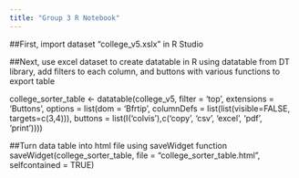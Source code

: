 ```yaml
---
title: "Group 3 R Notebook"
---
```


##First, import dataset "college_v5.xslx" in R Studio

##Next, use excel dataset to create datatable in R using datatable from DT library, add filters to each column, and buttons with various functions to export table

college_sorter_table <- datatable(college_v5, 
								filter = 'top', 
								extensions = 'Buttons', 
								options = list(dom = 'Bfrtip', 
										  columnDefs = list(list(visible=FALSE, targets=c(3,4))), 
								buttons = list(I('colvis'),c('copy', 'csv', 'excel', 'pdf', 				  'print'))))


##Turn data table into html file using saveWidget function
saveWidget(college_sorter_table, file = "college_sorter_table.html", selfcontained = TRUE)




